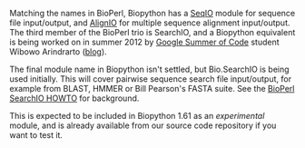 Matching the names in BioPerl, Biopython has a [[SeqIO]] module for sequence file input/output, and [[AlignIO]] for multiple sequence alignment input/output. The third member of the BioPerl trio is SearchIO, and a Biopython equivalent is being worked on in summer 2012 by [[Google Summer of Code]] student Wibowo Arindrarto ([http://bow.web.id/blog/tag/gsoc/ blog]).

The final module name in Biopython isn't settled, but Bio.SearchIO is being used initially. This will cover pairwise sequence search file input/output, for example from BLAST, HMMER or Bill Pearson's FASTA suite. See the [http://www.bioperl.org/wiki/HOWTO:SearchIO BioPerl SearchIO HOWTO] for background.

This is expected to be included in Biopython 1.61 as an ''experimental'' module, and is already available from our source code repository if you want to test it.